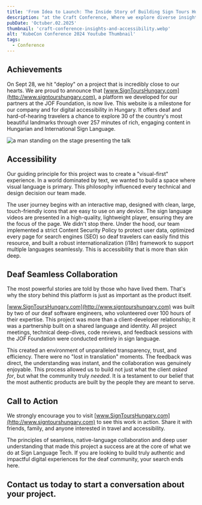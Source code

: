```yaml
---
title: 'From Idea to Launch: The Inside Story of Building Sign Tours Hungary'
description: "at the Craft Conference, Where we explore diverse insights and innovations in software systems. Discover the importance of effective communication, meet wonderful new people, and learn about our efforts to promote accessibility and inclusion. exploring steam locomotive trains at the Hungarian Railway Museum."
pubDate: 'Octuber.02.2025'
thumbnail: 'craft-conference-insights-and-accessibility.webp'
alt: 'KubeCon Conference 2024 Youtube Thumbnail'
tags: 
  - Conference
---
```



## Achievements

On Sept 28, we hit "deploy" on a project that is incredibly close to our hearts. We are proud to announce that [www.SignToursHungary.com](http://www.signtourshungary.com), a platform we developed for our partners at the JOF Foundation, is now live. This website is a milestone for our company and for digital accessibility in Hungary. It offers deaf and hard-of-hearing travelers a chance to explore 30 of the country's most beautiful landmarks through over 257 minutes of rich, engaging content in Hungarian and International Sign Language.

<Image src={RobStage}
  alt='a man standing on the stage presenting the talk'
  layout="responsive"
  width={640}
  height={480}
/>

## Accessibility

Our guiding principle for this project was to create a "visual-first" experience. In a world dominated by text, we wanted to build a space where visual language is primary. This philosophy influenced every technical and design decision our team made.

The user journey begins with an interactive map, designed with clean, large, touch-friendly icons that are easy to use on any device. The sign language videos are presented in a high-quality, lightweight player, ensuring they are the focus of the page. We didn't stop there. Under the hood, our team implemented a strict Content Security Policy to protect user data, optimized every page for search engines (SEO) so deaf travelers can easily find this resource, and built a robust internationalization (i18n) framework to support multiple languages seamlessly. This is accessibility that is more than skin deep.

## Deaf Seamless Collaboration

The most powerful stories are told by those who have lived them. That's why the story behind this platform is just as important as the product itself.

[www.SignToursHungary.com](http://www.signtourshungary.com) was built by two of our deaf software engineers, who volunteered over 100 hours of their expertise. This project was more than a client-developer relationship; it was a partnership built on a shared language and identity. All project meetings, technical deep-dives, code reviews, and feedback sessions with the JOF Foundation were conducted entirely in sign language.

This created an environment of unparalleled transparency, trust, and efficiency. There were no "lost in translation" moments. The feedback was direct, the understanding was instant, and the collaboration was genuinely enjoyable. This process allowed us to build not just what the client *asked for*, but what the community truly *needed*. It is a testament to our belief that the most authentic products are built by the people they are meant to serve.

## Call to Action

We strongly encourage you to visit [www.SignToursHungary.com](http://www.signtourshungary.com) to see this work in action. Share it with friends, family, and anyone interested in travel and accessibility.

The principles of seamless, native-language collaboration and deep user understanding that made this project a success are at the core of what we do at Sign Language Tech. If you are looking to build truly authentic and impactful digital experiences for the deaf community, your search ends here.

## Contact us today to start a conversation about your project.